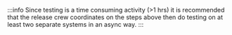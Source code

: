 :::info
Since testing is a time consuming activity (>1 hrs) it is recommended that the release crew coordinates on the steps above then do testing on at least two separate systems in an async way.
:::
